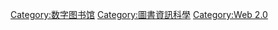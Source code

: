 [[Category:数字图书馆|Category:数字图书馆]]
[[Category:圖書資訊科學|Category:圖書資訊科學]]
[[Category:Web_2.0|Category:Web 2.0]]
{{catmore|圖書館2.0}}